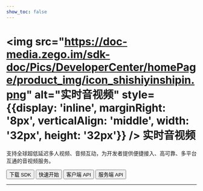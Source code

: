 ```yaml
---
show_toc: false
---
```


# <img src="https://doc-media.zego.im/sdk-doc/Pics/DeveloperCenter/homePage/product_img/icon_shishiyinshipin.png" alt="实时音视频" style={{display: 'inline', marginRight: '8px', verticalAlign: 'middle', width: '32px', height: '32px'}} /> 实时音视频

支持全球超低延迟多人视频、音频互动，为开发者提供便捷接入、高可靠、多平台互通的音视频服务。

<Button primary-color="NavyBlue" target="_blank" href="./../client-sdk/download-sdk.mdx">下载 SDK</Button>
<Button primary-color="NavyBlue" target="_blank" href="./../quick-start/implementing-video-call.mdx">快速开始</Button>
<Button primary-color="NavyBlue" target="_blank" href="/real-time-voice-video-api/overview">客户端 API</Button>
<Button primary-color="NavyBlue" target="_blank" href="/real-time-video-server/api-reference/overview">服务端 API</Button>

---

<Steps titleSite="h3">
  <Step title="产品介绍" icon="https://doc-media.zego.im/sdk-doc/Pics/Express/overview_catalog/icon_documentation_jianjie.png">
    <FeatureList
      features={        [
                {
                        "title": "概述",
                        "link": "/real-time-video-electron-js/introduction/overview"
                },
                {
                        "title": "产品功能",
                        "link": "/real-time-video-electron-js/introduction/product-feature-list"
                },
                {
                        "title": "实时音视频价格说明",
                        "link": "/real-time-video-electron-js/introduction/pricing/rtc"
                },
                {
                        "title": "服务端混流价格说明",
                        "link": "/real-time-video-electron-js/introduction/pricing/server-side-stream-mixing"
                },
                {
                        "title": "CDN 直播价格说明",
                        "link": "/real-time-video-electron-js/introduction/pricing/cdn-live-streaming"
                },
                {
                        "title": "实时音视频 SDK 与实时语音 SDK 差异",
                        "link": "/real-time-video-electron-js/introduction/difference-between-audio-and-video-sdk"
                }
        ]}
    />
  </Step>
  <Step title="快速开始" icon="https://doc-media.zego.im/sdk-doc/Pics/Express/overview_catalog/icon_documentation_kuaisukaishi.png">
    <FeatureList
      features={        [
                {
                        "title": "跑通示例源码",
                        "link": "/real-time-video-electron-js/quick-start/run-example-code"
                },
                {
                        "title": "集成 SDK",
                        "link": "/real-time-video-electron-js/quick-start/integrating-sdk"
                },
                {
                        "title": "实现视频通话",
                        "link": "/real-time-video-electron-js/quick-start/implementing-video-call"
                },
                {
                        "title": "场景化音视频配置",
                        "link": "/real-time-video-electron-js/quick-start/scenario-based-audio-video-configuration"
                },
                {
                        "title": "设置回调",
                        "link": "/real-time-video-electron-js/quick-start/setting-callback"
                }
        ]}
    />
  </Step>
  <Step title="通信能力" icon="https://doc-media.zego.im/sdk-doc/Pics/Express/overview_catalog/icon_documentation_tongxun.png">
    <FeatureList
      type="基础"
      features={        [
                {
                        "title": "使用 Token 鉴权",
                        "link": "/real-time-video-electron-js/communication/using-token-authentication"
                }
        ]}
    />
    <br/>
    <FeatureList
      type="进阶"
      features={        [
                {
                        "title": "多源采集",
                        "link": "/real-time-video-electron-js/communication/multi-source-capture"
                },
                {
                        "title": "流量控制",
                        "link": "/real-time-video-electron-js/communication/traffic-control"
                },
                {
                        "title": "地理围栏",
                        "link": "/real-time-video-electron-js/communication/geofencing"
                }
        ]}
    />
  </Step>
  <Step title="视频能力" icon="https://doc-media.zego.im/sdk-doc/Pics/Express/overview_catalog/icon_documentation_shipin.png">
    <FeatureList
      type="基础"
      features={        [
                {
                        "title": "常用视频配置",
                        "link": "/real-time-video-electron-js/video/common-video-configuration"
                },
                {
                        "title": "屏幕共享",
                        "link": "/real-time-video-electron-js/video/screen-sharing"
                }
        ]}
    />
    <br/>
    <FeatureList
      type="进阶"
      features={        [
                {
                        "title": "主体分割",
                        "link": "/real-time-video-electron-js/video/object-segmentation"
                }
        ]}
    />
  </Step>
  <Step title="直播能力" icon="https://doc-media.zego.im/sdk-doc/Pics/Express/overview_catalog/icon_documentation_zhibo.png">
    <FeatureList
      type="基础"
      features={        [
                {
                        "title": "混流",
                        "link": "/real-time-video-electron-js/live-streaming/stream-mixing"
                }
        ]}
    />
  </Step>
  <Step title="参考文档" icon="https://doc-media.zego.im/sdk-doc/Pics/Express/overview_catalog/icon_documentation_cankaowendang.png">
    <FeatureList
      features={      [
            {
                  "title": "客户端 API",
                  "link": "/real-time-voice-video-api/overview"
            },
            {
                  "title": "服务端 API",
                  "link": "/real-time-video-server/api-reference/overview"
            },
            {
                  "title": "常见错误码",
                  "link": "/real-time-video-electron-js/client-sdk/error-code"
            },
            {
                  "title": "常见问题",
                  "link": "/faq/overview"
            }
      ]}
    />
  </Step>
</Steps>